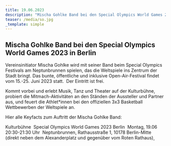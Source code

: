 ```yaml
---
title: 19.06.2023
description: "Mischa Gohlke Band bei den Special Olympics World Games 2023 in Berlin\nVereinsinitiator Mischa Gohlke wird mit seiner Band beim Special Olympics Festivals am Neptunbrunnen spielen, das die Weltspiele ins Zentrum der Stadt bringt. Das bunte, öffentliche und inklusive Open-Air-Festival findet vom 15.-25. Juni 2023 statt.\_\nDer Eintritt ist frei.\n"
teaser: /media/so.jpg
_template: simple
---
```


## Mischa Gohlke Band bei den Special Olympics World Games 2023 in Berlin

Vereinsinitiator Mischa Gohlke wird mit seiner Band beim Special Olympics Festivals am Neptunbrunnen spielen, das die Weltspiele ins Zentrum der Stadt bringt. Das bunte, öffentliche und inklusive Open-Air-Festival findet vom 15.-25. Juni 2023 statt. 
Der Eintritt ist frei.

Kommt vorbei und erlebt Musik, Tanz und Theater auf der Kulturbühne, probiert die Mitmach-Aktivitäten an den Ständen der Aussteller und Partner aus, und feuert die Athlet\*innen bei den offiziellen 3x3 Basketball Wettbewerben der Weltspiele an.

Hier alle Keyfacts zum Auftritt der Mischa Gohlke Band:

Kulturbühne 
Special Olympics World Games 2023 Berlin 
Montag, 19.06 
20:30-21:30 Uhr 
Neptunbrunnen, Rathausstraße 1, 10178 Berlin-Mitte (direkt neben dem Alexanderplatz und gegenüber vom Roten Rathaus)[ ](http://xnsqn.mjt.lu/lnk/AGUAASyJrPgAAAAAAAAAAfFeqKEAAYDN_a0AAAAAABXjSwBkb0NU-gG8AfByRJqM7UmDqHmVfgAVnZI/4/_ueHqpt41y9iCVo-jcuRzA/aHR0cHM6Ly93d3cuZ3JlbnplbnNpbmRyZWxhdGl2LmRlL2FrdGl2aXRhZXRlbi9wcm9qZWt0ZS11bmQtdmVyYW5zdGFsdHVuZ2VuL3ZlcmFuc3RhbHR1bmdzZm9ybWF0ZS1mdWVyLWRlaW4tZXZlbnQva29uemVydC13b3Jrc2hvcHMtdGFsay12b24tbWl0LWRlci1taXNjaGEtZ29obGtlLWJhbmQ)




